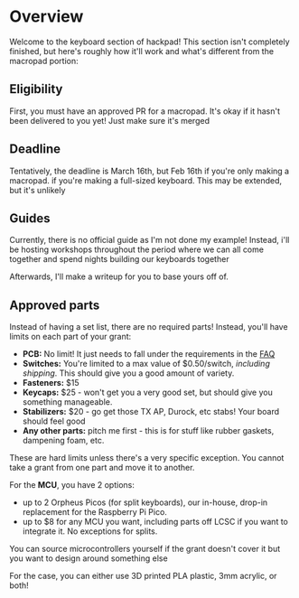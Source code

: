 # Overview

Welcome to the keyboard section of hackpad! This section isn't completely finished, but here's roughly how it'll work and what's different from the macropad portion:

## Eligibility
First, you must have an approved PR for a macropad. It's okay if it hasn't been delivered to you yet! Just make sure it's merged

## Deadline
Tentatively, the deadline is March 16th, but Feb 16th if you're only making a macropad. if you're making a full-sized keyboard. This may be extended, but it's unlikely

## Guides
Currently, there is no official guide as I'm not done my example! Instead, i'll be hosting workshops throughout the period where we can all come together and spend nights building our keyboards together

Afterwards, I'll make a writeup for you to base yours off of.

## Approved parts
Instead of having a set list, there are no required parts! Instead, you'll have limits on each part of your grant:

- **PCB:** No limit! It just needs to fall under the requirements in the [FAQ](/faq)
- **Switches:** You're limited to a max value of $0.50/switch, *including shipping*. This should give you a good amount of variety.
- **Fasteners:** $15
- **Keycaps:** $25 - won't get you a very good set, but should give you something manageable.
- **Stabilizers:** $20 - go get those TX AP, Durock, etc stabs! Your board should feel good
- **Any other parts:** pitch me first - this is for stuff like rubber gaskets, dampening foam, etc.

These are hard limits unless there's a very specific exception. You cannot take a grant from one part and move it to another.

For the **MCU**, you have 2 options:
- up to 2 Orpheus Picos (for split keyboards), our in-house, drop-in replacement for the Raspberry Pi Pico.
- up to $8 for any MCU you want, including parts off LCSC if you want to integrate it. No exceptions for splits. 

You can source microcontrollers yourself if the grant doesn't cover it but you want to design around something else

For the case, you can either use 3D printed PLA plastic, 3mm acrylic, or both!




